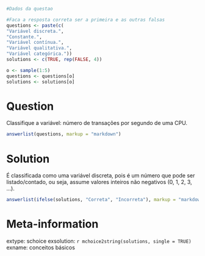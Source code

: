 ```r
#Dados da questao

#Faca a resposta correta ser a primeira e as outras falsas
questions <- paste(c(
"Variável discreta.", 
"Constante.", 
"Variável contínua.", 
"Variável qualitativa.", 
"Variável categórica."))
solutions <- c(TRUE, rep(FALSE, 4))

o <- sample(1:5)
questions <- questions[o]
solutions <- solutions[o]
```

Question
========
Classifique a variável: número de transações por segundo de uma CPU.

```r
answerlist(questions, markup = "markdown")
```

Solution
========
É classificada como uma variável discreta, pois é um número que pode ser listado/contado, ou seja, assume valores inteiros não negativos (0, 1, 2, 3, ...).  

```r
answerlist(ifelse(solutions, "Correta", "Incorreta"), markup = "markdown")
```

Meta-information
================
extype: schoice
exsolution: `r mchoice2string(solutions, single = TRUE)`
exname: conceitos básicos